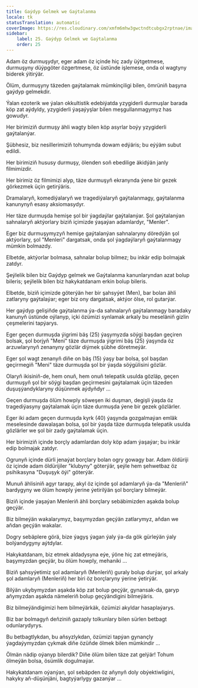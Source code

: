 ```yaml
---
title: Gaýdyp Gelmek we Gaýtalanma
locale: tk
statusTranslation: automatic
coverImage: https://res.cloudinary.com/xmfm6mhw3gwctndtcubgx2rptnae/image/upload/v1740468922/small_cover_tratado_de_psicologia_revolucionaria_a4c0dca4e0.webp
sidebar:
    label: 25. Gaýdyp Gelmek we Gaýtalanma
    order: 25
---
```

Adam öz durmuşydyr, eger adam öz içinde hiç zady üýtgetmese, durmuşyny düýpgöter özgertmese, öz üstünde işlemese, onda ol wagtyny biderek ýitirýär.

Ölüm, durmuşyny täzeden gaýtalamak mümkinçiligi bilen, ömrüniň başyna gaýdyp gelmekdir.

Ýalan ezoterik we ýalan okkultistik edebiýatda yzygiderli durmuşlar barada köp zat aýdyldy, yzygiderli ýaşaýyşlar bilen meşgullanmagymyz has gowudyr.

Her birimiziň durmuşy ähli wagty bilen köp asyrlar boýy yzygiderli gaýtalanýar.

Şübhesiz, biz nesillerimiziň tohumynda dowam edýäris; bu eýýäm subut edildi.

Her birimiziň hususy durmuşy, ölenden soň ebedilige äkidýän janly filmimizdir.

Her birimiz öz filmimizi alyp, täze durmuşyň ekranynda ýene bir gezek görkezmek üçin getirýäris.

Dramalaryň, komediýalaryň we tragediýalaryň gaýtalanmagy, gaýtalanma kanunynyň esasy aksiomasydyr.

Her täze durmuşda hemişe şol bir ýagdaýlar gaýtalanýar. Şol gaýtalanýan sahnalaryň aktýorlary biziň içimizde ýaşaýan adamlardyr, "Menler".

Eger biz durmuşymyzyň hemişe gaýtalanýan sahnalaryny döredýän şol aktýorlary, şol "Menleri" dargatsak, onda şol ýagdaýlaryň gaýtalanmagy mümkin bolmazdy.

Elbetde, aktýorlar bolmasa, sahnalar bolup bilmez; bu inkär edip bolmajak zatdyr.

Şeýlelik bilen biz Gaýdyp gelmek we Gaýtalanma kanunlaryndan azat bolup bileris; şeýlelik bilen biz hakykatdanam erkin bolup bileris.

Elbetde, biziň içimizde göterýän her bir şahsyýet (Men), bar bolan ähli zatlaryny gaýtalaýar; eger biz ony dargatsak, aktýor ölse, rol gutarýar.

Her gaýdyp gelişiňde gaýtalanma ýa-da sahnalaryň gaýtalanmagy baradaky kanunyň üstünde oýlanyp, içki özümizi synlamak arkaly bu meseläniň gizlin çeşmelerini tapýarys.

Eger geçen durmuşda ýigrimi bäş (25) ýaşymyzda söýgi başdan geçiren bolsak, şol borjyň "Meni" täze durmuşda ýigrimi bäş (25) ýaşynda öz arzuwlarynyň zenanyny gözlär diýmek şübhe döretmeýär.

Eger şol wagt zenanyň diňe on bäş (15) ýaşy bar bolsa, şol başdan geçirmegiň "Meni" täze durmuşda şol bir ýaşda söýgülisini gözlär.

Olaryň ikisiniň-de, hem onuň, hem onuň telepatik usulda gözläp, geçen durmuşyň şol bir söýgi başdan geçirmesini gaýtalamak üçin täzeden duşuşýandyklaryny düşünmek aýdyňdyr ...

Geçen durmuşda ölüm howply söweşen iki duşman, degişli ýaşda öz tragediýasyny gaýtalamak üçin täze durmuşda ýene bir gezek gözlärler.

Eger iki adam geçen durmuşda kyrk (40) ýaşynda gozgalmaýan emläk meselesinde dawalaşan bolsa, şol bir ýaşda täze durmuşda telepatik usulda gözlärler we şol bir zady gaýtalamak üçin.

Her birimiziň içinde borçly adamlardan doly köp adam ýaşaýar; bu inkär edip bolmajak zatdyr.

Ogrunyň içinde dürli jenaýat borçlary bolan ogry gowagy bar. Adam öldüriji öz içinde adam öldürijiler "klubyny" göterýär, şeýle hem şehwetbaz öz psihikasyna "Duşuşyk öýi" göterýär.

Munuň ählisiniň agyr tarapy, akyl öz içinde şol adamlaryň ýa-da "Menleriň" bardygyny we ölüm howply ýerine ýetirilýän şol borçlary bilmeýär.

Biziň içinde ýaşaýan Menleriň ähli borçlary sebäbimizden aşakda bolup geçýär.

Biz bilmeýän wakalarymyz, başymyzdan geçýän zatlarymyz, aňdan we aňdan geçýän wakalar.

Dogry sebäplere görä, bize ýagyş ýagan ýaly ýa-da gök gürleýän ýaly bolýandygyny aýtdylar.

Hakykatdanam, biz etmek aldadysyna eýe, ýöne hiç zat etmeýäris, başymyzdan geçýär, bu ölüm howply, mehaniki ...

Biziň şahsyýetimiz şol adamlaryň (Menleriň) guraly bolup durýar, şol arkaly şol adamlaryň (Menleriň) her biri öz borçlaryny ýerine ýetirýär.

Bilýän ukybymyzdan aşakda köp zat bolup geçýär, gynansak-da, garyp aňymyzdan aşakda nämeleriň bolup geçýändigini bilmeýäris.

Biz bilmeýändigimizi hem bilmeýärkäk, özümizi akyldar hasaplaýarys.

Biz bar bolmagyň deňziniň gazaply tolkunlary bilen sürlen betbagt odunlarydyrys.

Bu betbagtlykdan, bu aňsyzlykdan, özümizi tapýan gynançly ýagdaýymyzdan çykmak diňe özüňde ölmek bilen mümkindir ...

Ölmän nädip oýanyp bilerdik? Diňe ölüm bilen täze zat gelýär! Tohum ölmeýän bolsa, ösümlik dogulmaýar.

Hakykatdanam oýanýan, şol sebäpden öz aňynyň doly obýektiwligini, hakyky aň-düşünjäni, bagtyýarlygy gazanýar ...

